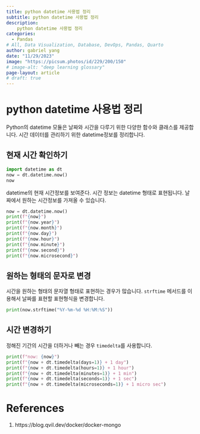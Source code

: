 ```yaml
---
title: python datetime 사용법 정리
subtitle: python datetime 사용법 정리
description:
    python datetime 사용법 정리
categories:
  - Pandas
# All, Data Visualization, Database, DevOps, Pandas, Quarto
author: gabriel yang
date: "11/29/2023"
image: "https://picsum.photos/id/229/200/150"
# image-alt: "deep learning glossary"
page-layout: article
# draft: true
---
```


# python datetime 사용법 정리

Python의 datetime 모듈은 날짜와 시간을 다루기 위한 다양한 함수와 클래스를 제공합니다. 시간 데이터를 관리하기 위한 datetime정보를 정리합니다.

## 현재 시간 확인하기

``` python
import datetime as dt
now = dt.datetime.now()
now
```

datetime의 현재 시간정보를 보여준다. 시간 정보는 datetime 형태로 표현됩니다. 날짜에서 원하는 시간정보를 가져올 수 있습니다. 

``` python
now = dt.datetime.now()
print(f"{now}")
print(f"{now.year}")
print(f"{now.month}")
print(f"{now.day}")
print(f"{now.hour}")
print(f"{now.minute}")
print(f"{now.second}")
print(f"{now.microsecond}")
```


## 원하는 형태의 문자로 변경

시간을 원하는 형태의 문자열 형태로 표현하는 경우가 많습니다. `strftime` 메서드를 이용해서 날짜를 표현할 표현형식을 변경합니다.

``` python
print(now.strftime("%Y-%m-%d %H:%M:%S"))
```

## 시간 변경하기

정해진 기간의 시간을 더하거나 빼는 경우 `timedelta`를 사용합니다.

``` python
print(f"now: {now}")
print(f"{now + dt.timedelta(days=1)} + 1 day")
print(f"{now + dt.timedelta(hours=1)} + 1 hour")
print(f"{now + dt.timedelta(minutes=1)} + 1 min")
print(f"{now + dt.timedelta(seconds=1)} + 1 sec")
print(f"{now + dt.timedelta(microseconds=1)} + 1 micro sec")
```



# References
1. https://blog.qvil.dev/docker/docker-mongo